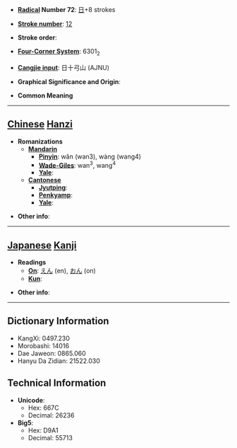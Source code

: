 * '''[[Wiktionary:Chinese radical index| Radical]] Number 72''': [[Wiktionary:Chinese radical index 日|日]]+8 strokes

* '''[[Wiktionary:Chinese total strokes index|Stroke number]]''': [[Wiktionary:Chinese total strokes index 12|12]]

* '''Stroke order''': 

* '''[[Wiktionary:Chinese four corner index|Four-Corner System]]''': 6301<sub>2</sub>

* '''[[Wiktionary:Chinese Cangjie index|Cangjie input]]''': 日十弓山 (AJNU)

* '''Graphical Significance and Origin''': 

* '''Common Meaning'''

----

== [[Chinese]] [[Hanzi]] ==

* '''Romanizations'''
** '''[[Mandarin]]'''
*** '''[[Pinyin]]''': wǎn (wan3), wàng (wang4)
*** '''[[Wade-Giles]]''': wan<sup>3</sup>, wang<sup>4</sup>
*** '''[[Yale]]''': 
** '''[[Cantonese]]'''
*** '''[[Jyutping]]''':
*** '''[[Penkyamp]]''': 
*** '''[[Yale]]''': 

* '''Other info''': 

----

== [[Japanese]] [[Kanji]] ==

* '''Readings'''
** '''[[On]]''': [[えん]] (en), [[おん]] (on)
** '''[[Kun]]''': 

* '''Other info''':  

----

== Dictionary Information ==

* KangXi: 0497.230
* Morobashi: 14016
* Dae Jaweon: 0865.060
* Hanyu Da Zidian: 21522.030

== Technical Information ==

* '''Unicode''':
** Hex: 667C
** Decimal: 26236
* '''Big5''':
** Hex: D9A1
** Decimal: 55713